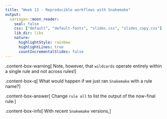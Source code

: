 ```yaml
---
title: "Week 13 - Reproducible workflows with Snakemake"
output:
  xaringan::moon_reader:
    seal: false
    css: ["default", "default-fonts", "slides.css", "slides_copy.css"]
    lib_dir: libs
    nature:
      highlightStyle: rainbow
      highlightLines: true
      countIncrementalSlides: false
---
```


.content-box-warning[
Note, however, that `wildcards` operate entirely within a single rule and not across
rules!
]

.content-box-q[
What would happen if we just ran `Snakemake` with a rule name?
]

.content-box-answer[
Change `rule all` to list the output of the now-final rule:
]

.content-box-info[
With recent `Snakemake` versions,
]
